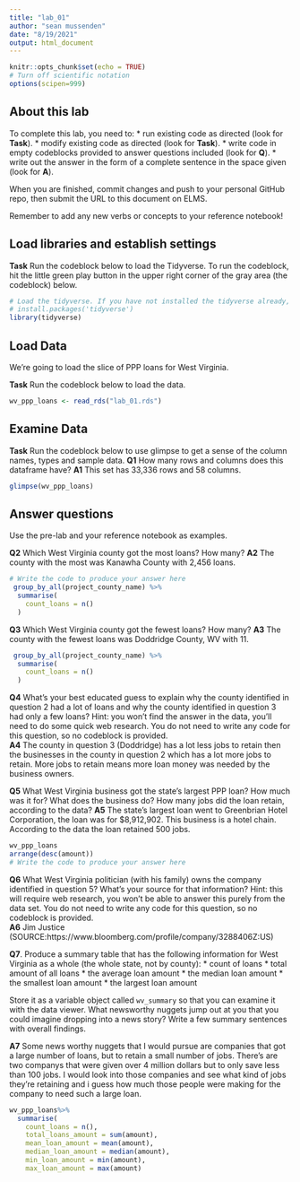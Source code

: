 ```yaml
---
title: "lab_01"
author: "sean mussenden"
date: "8/19/2021"
output: html_document
---
```


```r
knitr::opts_chunk$set(echo = TRUE)
# Turn off scientific notation
options(scipen=999)
```

## About this lab

To complete this lab, you need to:
* run existing code as directed (look for **Task**).
* modify existing code as directed (look for **Task**).
* write code in empty codeblocks provided to answer questions included (look for **Q**).
* write out the answer in the form of a complete sentence in the space given (look for **A**).

When you are finished, commit changes and push to your personal GitHub repo, then submit the URL to this document on ELMS.

Remember to add any new verbs or concepts to your reference notebook!

## Load libraries and establish settings

**Task** Run the codeblock below to load the Tidyverse. To run the codeblock, hit the little green play button in the upper right corner of the gray area (the codeblock) below.

```r
# Load the tidyverse. If you have not installed the tidyverse already, remove the # from the next line and run it first.  
# install.packages('tidyverse')
library(tidyverse)
```

## Load Data

We're going to load the slice of PPP loans for West Virginia.

**Task** Run the codeblock below to load the data.

```r
wv_ppp_loans <- read_rds("lab_01.rds")
```

## Examine Data

**Task** Run the codeblock below to use glimpse to get a sense of the column names, types and sample data.
**Q1** How many rows and columns does this dataframe have?
**A1** This set has 33,336 rows and 58 columns. 

```r
glimpse(wv_ppp_loans)
```

## Answer questions

Use the pre-lab and your reference notebook as examples.

**Q2** Which West Virginia county got the most loans? How many?
**A2** The county with the most was Kanawha County with 2,456 loans.

```r
# Write the code to produce your answer here
 group_by_all(project_county_name) %>%
  summarise(
    count_loans = n()
  )
```
**Q3** Which West Virginia county got the fewest loans? How many?
**A3** The county with the fewest loans was Doddridge County, WV with 11.

```r
 group_by_all(project_county_name) %>%
  summarise(
    count_loans = n()
  )

```
**Q4** What's your best educated guess to explain why the county identified in question 2 had a lot of loans and why the county identified in question 3 had only a few loans? Hint: you won't find the answer in the data, you'll need to do some quick web research. You do not need to write any code for this question, so no codeblock is provided.  
**A4** The county in question 3 (Doddridge) has a lot less jobs to retain then the businesses in the county in question 2 which has a lot more jobs to retain. More jobs to retain means more loan money was needed by the business owners.


**Q5** What West Virginia business got the state's largest PPP loan? How much was it for? What does the business do? How many jobs did the loan retain, according to the data?
**A5** The state's largest loan went to Greenbrian Hotel Corporation, the loan was for $8,912,902. This business is a hotel chain. According to the data the loan retained 500 jobs.



```r
wv_ppp_loans
arrange(desc(amount))
# Write the code to produce your answer here

```

**Q6** What West Virginia politician (with his family) owns the company identified in question 5? What's your source for that information? Hint: this will require web research, you won't be able to answer this purely from the data set.  You do not need to write any code for this question, so no codeblock is provided.  
**A6** Jim Justice (SOURCE:https://www.bloomberg.com/profile/company/3288406Z:US)

**Q7**. Produce a summary table that has the following information for West Virginia as a whole (the whole state, not by county):
* count of loans
* total amount of all loans
* the average loan amount
* the median loan amount
* the smallest loan amount
* the largest loan amount

Store it as a variable object called `wv_summary` so that you can examine it with the data viewer. What newsworthy nuggets jump out at you that you could imagine dropping into a news story? Write a few summary sentences with overall findings.

**A7** Some news worthy nuggets that I would pursue are companies that got a large number of loans, but to retain a small number of jobs. There's are two companys that were given over 4 million dollars but to only save less than 100 jobs. I would look into those companies and see what kind of jobs they're retaining and i guess how much those people were making for the company to need such a large loan. 
```r
wv_ppp_loans%>%
  summarise(
    count_loans = n(),
    total_loans_amount = sum(amount),
    mean_loan_amount = mean(amount),
    median_loan_amount = median(amount),
    min_loan_amount = min(amount),
    max_loan_amount = max(amount)
```
